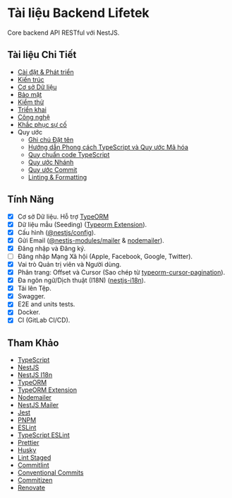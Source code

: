 # Tài liệu Backend Lifetek

Core backend API RESTful với NestJS.

## Tài liệu Chi Tiết

- [Cài đặt & Phát triển](backend-nestjs/development)
- [Kiến trúc](backend-nestjs/architecture)
- [Cơ sở Dữ liệu](backend-nestjs/database)
- [Bảo mật](backend-nestjs/security)
- [Kiểm thử](backend-nestjs/testing)
- [Triển khai](backend-nestjs/deployment)
- [Công nghệ](backend-nestjs/technologies)
- [Khắc phục sự cố](backend-nestjs/troubleshooting)
- Quy ước
  - [Ghi chú Đặt tên](conventions/naming-cheatsheet)
  - [Hướng dẫn Phong cách TypeScript và Quy ước Mã hóa](conventions/styleguide)
  - [Quy chuẩn code TypeScript](conventions/clean-code-typescript)
  - [Quy ước Nhánh](conventions/branch-conventions)
  - [Quy ước Commit](conventions/commit-conventions)
  - [Linting & Formatting](conventions/linting-and-formatting)

## Tính Năng

- [x] Cơ sở Dữ liệu. Hỗ trợ [TypeORM](https://www.npmjs.com/package/typeorm)
- [x] Dữ liệu mẫu (Seeding) ([Typeorm Extension](https://www.npmjs.com/package/typeorm-extension)).
- [x] Cấu hình ([@nestjs/config](https://www.npmjs.com/package/@nestjs/config)).
- [x] Gửi Email ([@nestjs-modules/mailer](https://www.npmjs.com/package/@nestjs-modules/mailer) & [nodemailer](https://www.npmjs.com/package/nodemailer)).
- [x] Đăng nhập và Đăng ký.
- [ ] Đăng nhập Mạng Xã hội (Apple, Facebook, Google, Twitter).
- [x] Vai trò Quản trị viên và Người dùng.
- [x] Phân trang: Offset và Cursor (Sao chép từ [typeorm-cursor-pagination](https://github.com/benjamin658/typeorm-cursor-pagination)).
- [x] Đa ngôn ngữ/Dịch thuật (I18N) ([nestjs-i18n](https://www.npmjs.com/package/nestjs-i18n)).
- [x] Tải lên Tệp.
- [x] Swagger.
- [x] E2E and units tests.
- [x] Docker.
- [x] CI (GitLab CI/CD).

## Tham Khảo

- [TypeScript](https://www.typescriptlang.org/)
- [NestJS](https://docs.nestjs.com/)
- [NestJS I18n](https://nestjs-i18n.com/)
- [TypeORM](https://typeorm.io/)
- [TypeORM Extension](https://typeorm-extension.tada5hi.net/)
- [Nodemailer](https://nodemailer.com/)
- [NestJS Mailer](https://nest-modules.github.io/mailer/)
- [Jest](https://jestjs.io/)
- [PNPM](https://pnpm.io/)
- [ESLint](https://eslint.org/)
- [TypeScript ESLint](https://typescript-eslint.io/)
- [Prettier](https://prettier.io/)
- [Husky](https://typicode.github.io/husky/)
- [Lint Staged](https://github.com/lint-staged/lint-staged)
- [Commitlint](https://commitlint.js.org/)
- [Conventional Commits](https://www.conventionalcommits.org/)
- [Commitizen](https://commitizen-tools.github.io/commitizen/)
- [Renovate](https://docs.renovatebot.com/)

